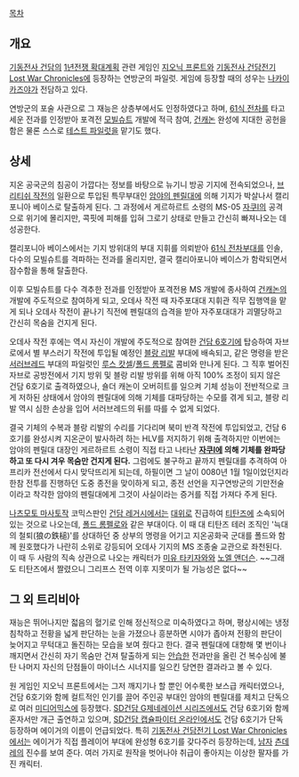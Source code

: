 [[목차]]

== 개요 ==
[[기동전사 건담]]의 [[1년전쟁 확대계획]] 관련 게임인 [[지오닉 프론트]]와 [[기동전사 건담전기 Lost War Chronicles]]에 등장하는 연방군의 파일럿. 게임에 등장할 때의 성우는 [[나카이 카즈야]]가 전담하고 있다.
 
연방군의 포술 사관으로 그 재능은 상층부에서도 인정하였다고 하며, [[61식 전차]]를 타고 세운 전과를 인정받아 포격전 [[모빌슈트]] 개발에 적극 참여, [[건캐논]] 완성에 지대한 공헌을 함은 물론 스스로 [[테스트 파일럿]]을 맡기도 했다.

== 상세 ==
지온 공국군의 침공이 가깝다는 정보를 바탕으로 뉴기니 방공 기지에 전속되었으나, [[브리티쉬 작전]]의 일환으로 투입된 특무부대인 [[암야의 펜릴]]대에 의해 기지가 박살나서 캘리포니아 베이스로 탈출하게 된다. 그 과정에서 게르하르트 소령의 MS-05 [[자쿠I]]의 공격으로 위기에 몰리지만, 콕핏에 피해를 입혀 그로기 상태로 만들고 간신히 빠져나오는 데 성공한다.

캘리포니아 베이스에서는 기지 방위대의 부대 지휘를 의뢰받아 [[61식 전차]]부대를 인솔, 다수의 모빌슈트를 격파하는 전과를 올리지만, 결국 캘리아포니아 베이스가 함락되면서 잠수함을 통해 탈출한다.

이후 모빌슈트를 다수 격추한 전과를 인정받아 포격전용 MS 개발에 종사하여 [[건캐논]]의 개발에 주도적으로 참여하게 되고, 오데사 작전 때 자주포대대 지휘관 직무 집행역을 맡게 되나 오데사 작전이 끝나기 직전에 펜릴대의 습격을 받아 자주포대대가 괴멸당하고 간신히 목숨을 건지게 된다.

오데사 작전 후에는 역시 자신이 개발에 주도적으로 참여한 [[건담 6호기]]에 탑승하여 자브로에서 별 부스러기 작전에 투입될 예정인 [[블랑 리발]] 부대에 배속되고, 같은 명령을 받은 [[서러브레드]] 부대의 파일럿인 [[루스 캇셀]]/[[폴드 롬펠로]] 콤비와 만나게 된다. 그 직후 벌어진 자브로 공방전에서 기지 방위 및 블랑 리발 방위를 위해 아직 100% 조정이 되지 않은 건담 6호기로 출격하였으나, 숄더 캐논이 오버히트를 일으켜 기체 성능이 전반적으로 크게 저하된 상태에서 암야의 펜릴대에 의해 기체를 대파당하는 수모를 겪게 되고, 블랑 리발 역시 심한 손상을 입어 서러브레드의 뒤를 따를 수 없게 되었다.

결국 기체의 수복과 블랑 리발의 수리를 기다리며 북미 반격 작전에 투입되었고, 건담 6호기를 완성시켜 지온군이 발사하려 하는 HLV를 저지하기 위해 출격하지만 이번에는 암야의 펜릴대 대장인 게르하르트 소령이 직접 타고 나타난 '''[[자쿠I]]에 의해 기체를 완파당하고 또 다시 겨우 목숨만 건지게 된다.''' 그럼에도 불구하고 끝까지 펜릴대를 추격하여 아프리카 전선에서 다시 맞닥뜨리게 되는데, 하필이면 그 날이 0080년 1월 1일이었던지라 한참 전투를 진행하던 도중 종전을 맞이하게 되고, 종전 선언을 지구연방군의 기만전술이라고 착각한 암야의 펜릴대에게 그것이 사실이라는 증거를 직접 가져다 주게 된다.

[[나츠모토 마사토]]작 코믹스판인 [[건담 레거시]]에서는 [[대위]]로 진급하여 [[티탄즈]]에 소속되어 있는 것으로 나오는데, [[폴드 롬펠로]]와 같은 부대이다. 이 때 대 티탄즈 테러 조직인 '늑대의 철퇴(狼の鉄槌)'를 상대하던 중 상부의 명령을 어기고 지온공화국 군대를 폴드와 함께 원호했다가 나란히 소위로 강등되어 오데사 기지의 MS 조종술 교관으로 좌천된다. 이 때 두 사람의 직속 상관으로 나오는 캐릭터가 [[미유 타키자와]]와 [[노엘 앤더슨]]. ~~그래도 티탄즈에서 짤렸으니 그리프스 전역 이후 지못미가 될 가능성은 없다~~


== 그 외 트리비아 ==
재능은 뛰어나지만 젋음의 혈기로 인해 정신적으로 미숙하였다고 하며, 평상시에는 냉정침착하고 전황을 넓게 판단하는 눈을 가졌으나 흥분하면 시야가 좁아져 전황의 판단이 늦어지고 무턱대고 돌진하는 모습을 보여 줬다고 한다. 결국 펜릴대에 대항해 몇 번이나 깨지면서 간신히 자기 목숨만 건져 탈출하게 되는 [[안습]]한 전과만을 올린 건 복수심에 불탄 나머지 자신의 단점들이 마이너스 시너지를 일으킨 당연한 결과라고 볼 수 있다.

원 게임인 지오닉 프론트에서는 그저 깨지기나 할 뿐인 어수룩한 보스급 캐릭터였으나, 건담 6호기와 함께 컬트적인 인기를 끌어 주인공 부대인 암야의 펜릴대를 제치고 단독으로 여러 [[미디어믹스]]에 등장했다. [[SD건담 G제네레이션 시리즈]]에서도 건담 6호기와 함께 혼자서만 개근 출연하고 있으며, [[SD건담 캡슐파이터 온라인]]에서도 건담 6호기가 단독 등장하며 에이거의 이름이 언급되었다. 특히 [[기동전사 건담전기 Lost War Chronicles]]에서는 에이거가 직접 플레이어 부대에 완성형 6호기를 갖다주러 등장하는데, [[남자]] [[츤데레]]의 진수를 보여 준다. 여러 가지로 원작을 벗어나야 취급이 좋아지는 이상한 팔자를 가진 캐릭터.

